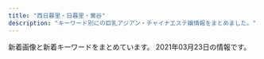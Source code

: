 ```yaml
---
title: "西日暮里・日暮里・鶯谷"
description: "キーワード別にの巨乳アジアン・チャイナエステ嬢情報をまとめました。"
---
```


新着画像と新着キーワードをまとめています。
2021年03月23日の情報です。

<DmmAffiliateIns />
<KeywordTable
  shops={
    [
    {
        "url": "http://momo.tyo.cm/",
        "keywords": {
            "D": 20,
            "85": 5,
            "86": 15
        },
        "station": "JR\u65e5\u66ae\u91cc\u99c5\u5357\u53e3",
        "name": "\u6843",
        "img_links": [
            "http://momo.tyo.cm/images/border01.png",
            "http://momo.tyo.cm/photos/sites/53/2021/02/2021021607405658.jpg",
            "http://momo.tyo.cm/photos/sites/53/2021/02/2021021607405730.jpg",
            "http://momo.tyo.cm/photos/sites/53/2021/02/2021021607405882.jpg",
            "http://momo.tyo.cm/photos/sites/53/2021/02/2021021607405578.jpg",
            "http://momo.tyo.cm/images/tit_link01.png",
            "http://momo.tyo.cm/images/top_slider01.jpg",
            "http://momo.tyo.cm/images/tit_com.png",
            "http://momo.tyo.cm/images/tit_staff.png",
            "http://momo.tyo.cm/images/nav_link02.png",
            "http://momo.tyo.cm/images/tit_com01.png",
            "http://momo.tyo.cm/images/tit04.png",
            "http://momo.tyo.cm/images/nav_link06.png",
            "http://momo.tyo.cm/images/tit05.png",
            "http://momo.tyo.cm/images/tit03.png",
            "http://momo.tyo.cm/images/tit02.png",
            "http://momo.tyo.cm/images/nav_link03.png",
            "http://momo.tyo.cm/images/tit_com03.png",
            "http://momo.tyo.cm/images/bg_pick.png",
            "http://momo.tyo.cm/images/tit_com05.png",
            "http://momo.tyo.cm/images/nav_link05.png",
            "http://momo.tyo.cm/images/tit_com02.png",
            "http://momo.tyo.cm/images/pagetop.png",
            "http://momo.tyo.cm/images/tit01.png",
            "http://momo.tyo.cm/images/nav_link01.png",
            "http://momo.tyo.cm/images/news.png",
            "http://momo.tyo.cm/images/tit_com04.png",
            "http://momo.tyo.cm/images/nav_link04.png",
            "http://momo.tyo.cm/images/top_slider02.jpg",
            "http://momo.tyo.cm/images/border02.png"
        ]
    },
    {
        "station": "JR\u897f\u65e5\u66ae\u91cc\u99c5",
        "name": "\u307b\u307b\u3048\u307f",
        "keywords": {},
        "url": "http://www.hohoemi.es-relax.info/",
        "img_links": [
            "http://www.hohoemi.es-relax.info/images/img04.jpg",
            "http://www.hohoemi.es-relax.info/images/newsbar.jpg",
            "http://www.hohoemi.es-relax.info/images/nanami1.jpg",
            "http://www.hohoemi.es-relax.info/images/r03.jpg",
            "http://www.hohoemi.es-relax.info/images/img03.jpg",
            "http://www.hohoemi.es-relax.info/gals/karin1.jpg",
            "http://www.hohoemi.es-relax.info/gals/egao1.jpg",
            "http://www.hohoemi.es-relax.info/gals/nana1.jpg",
            "http://www.hohoemi.es-relax.info/images/r01.jpg",
            "http://www.hohoemi.es-relax.info/images/img02.jpg",
            "http://www.hohoemi.es-relax.info/gals/nanami1.jpg",
            "http://www.hohoemi.es-relax.info/gals/monika1.jpg",
            "http://www.hohoemi.es-relax.info/i/room/r02.jpg",
            "http://www.hohoemi.es-relax.info/gals/yuyu1.jpg",
            "http://www.hohoemi.es-relax.info/images/r04.jpg",
            "http://www.hohoemi.es-relax.info/i/room/r03.jpg",
            "http://www.hohoemi.es-relax.info/images/r02.jpg",
            "http://www.hohoemi.es-relax.info/gals/rika1.jpg",
            "http://www.hohoemi.es-relax.info/images/162-1.jpg",
            "http://www.hohoemi.es-relax.info/gals/mirai1.jpg",
            "http://www.hohoemi.es-relax.info/i/room/r01.jpg",
            "http://www.hohoemi.es-relax.info/gals/yuri1.jpg",
            "http://www.hohoemi.es-relax.info/i/room/r04.jpg",
            "http://www.hohoemi.es-relax.info/images/r05.jpg"
        ]
    },
    {
        "keywords": {},
        "url": "http://lapis.tyo.cm/",
        "img_links": [],
        "name": "\u30e9\u30d4\u30b9",
        "station": "JR\u9daf\u8c37\u99c5\u5317\u53e3"
    },
    {
        "url": "http://www.es-ms.work/",
        "keywords": {},
        "name": "\u685c\u306e\u5bb6",
        "img_links": [
            "http://www.es-ms.work/images/int1.jpg",
            "http://www.es-ms.work/img/rina1.jpg",
            "http://www.es-ms.work/images/rec2.jpg",
            "http://www.es-ms.work/images/ac1.jpg",
            "http://www.es-ms.work/staff/kaya.jpg",
            "http://www.es-ms.work/images/tg.jpg",
            "http://www.es-ms.work/staff/sayuri.jpg",
            "http://www.es-ms.work/img/sayuri1.jpg",
            "http://www.es-ms.work/images/head.jpg",
            "http://www.es-ms.work/images/s1.png",
            "http://www.es-ms.work/images/interior_t.jpg",
            "http://www.es-ms.work/images/3.jpg",
            "http://www.es-ms.work/images/staff_t.jpg",
            "http://www.es-ms.work/images/sys.jpg",
            "http://www.es-ms.work/images/1.jpg",
            "http://www.es-ms.work/img/kaya1.jpg",
            "http://www.es-ms.work/images/int2.jpg",
            "http://www.es-ms.work/staff/rina.jpg",
            "http://www.es-ms.work/images/2.jpg",
            "http://www.es-ms.work/images/rec1.jpg",
            "http://www.es-ms.work/images/news.jpg"
        ],
        "station": "JR\u9daf\u8c37\u99c5\u5317\u53e3"
    },
    {
        "keywords": {},
        "url": "http://www.relax-mirai.info/",
        "station": "\u65e5\u66ae\u91cc\u99c5\u6771\u53e3",
        "img_links": [
            "http://www.relax-mirai.info/images/m02.jpg",
            "http://www.relax-mirai.info/gals/aki1.jpg",
            "http://www.relax-mirai.info/images/m03.jpg",
            "http://www.relax-mirai.info/gals/emi1.jpg",
            "http://www.relax-mirai.info/images/momo1.jpg",
            "http://www.relax-mirai.info/gals/risa1.jpg",
            "http://www.relax-mirai.info/images/info02.jpg",
            "http://www.relax-mirai.info/gals/kaka1.jpg",
            "http://www.relax-mirai.info/i/120/sayuri1.jpg",
            "http://www.relax-mirai.info/images/risa1.jpg",
            "http://www.relax-mirai.info/images/qr.jpg",
            "http://www.relax-mirai.info/i/images/momo1.jpg",
            "http://www.relax-mirai.info/images/info01.jpg",
            "http://www.relax-mirai.info/i/images/sayuri1.jpg",
            "http://www.relax-mirai.info/images/sayuri1.jpg",
            "http://www.relax-mirai.info/images/m04.jpg"
        ],
        "name": "\u672a\u6765"
    },
    {
        "keywords": {
            "E": 1,
            "\u30c0\u30a4\u30ca\u30de\u30a4\u30c8": 1,
            "G": 2,
            "\u30bb\u30af\u30b7\u30fc": 29
        },
        "name": "\u30bd\u30d5\u30a3\u30a2",
        "station": "JR\u65e5\u66ae\u91cc\u99c5\u5357\u53e3",
        "url": "https://www.sofia-est.com/",
        "img_links": [
            "https://www.sofia-est.com/img/girl/list/s100_list.jpg",
            "https://www.sofia-est.com/img/material/photo3.jpg",
            "https://www.sofia-est.com/img/material/courseoption_rev1.png",
            "https://www.sofia-est.com/img/material/course_tanta1.png",
            "https://www.sofia-est.com/img/material/page6_subt1.png",
            "https://www.sofia-est.com/img/girl/main/s111_1.jpg",
            "https://www.sofia-est.com/img/material/mob_m1_rev1.jpg",
            "https://www.sofia-est.com/img/material/photo7.jpg",
            "https://www.sofia-est.com/img/material/top_kodawariimg1.jpg",
            "https://www.sofia-est.com/img/material/course_tanta2.png",
            "https://www.sofia-est.com/img/material/iph.png",
            "https://www.sofia-est.com/img/material/gm3_rollout.png",
            "https://www.sofia-est.com/img/girl/list/s99_list.jpg",
            "https://www.sofia-est.com/img/material/page4_subt2.png",
            "https://www.sofia-est.com/img/material/noimg_thumb.jpg",
            "https://www.sofia-est.com/img/girl/list/s84_list.jpg",
            "https://www.sofia-est.com/img/girl/main/s92_1.jpg",
            "https://www.sofia-est.com/img/material/hosi5.png",
            "https://www.sofia-est.com/img/material/gm4_rollout.png",
            "https://www.sofia-est.com/img/girl/thumb/s108_1.jpg",
            "https://www.sofia-est.com/img/girl/thumb/s100_1.jpg",
            "https://www.sofia-est.com/img/material/photo4.jpg",
            "https://www.sofia-est.com/img/girl/list/s108_list.jpg",
            "https://www.sofia-est.com/img/girl/thumb/s92_1.jpg",
            "https://www.sofia-est.com/img/girl/thumb/s97_1.jpg",
            "https://www.sofia-est.com/img/material/mob_youtube.png",
            "https://www.sofia-est.com/img/girl/thumb/s111_1.jpg",
            "https://www.sofia-est.com/img/girl/thumb/s97_2.jpg",
            "https://www.sofia-est.com/img/material/page3_subt1.png",
            "https://www.sofia-est.com/img/girl/thumb/s56_2.jpg",
            "https://www.sofia-est.com/img/material/photobig.jpg",
            "https://www.sofia-est.com/img/girl/thumb/s92_2.jpg",
            "https://www.sofia-est.com/img/girl/thumb/s81_1.jpg",
            "https://www.sofia-est.com/img/material/page8_subt1.png",
            "https://www.sofia-est.com/img/girl/main/s81_1.jpg",
            "https://www.sofia-est.com/img/material/coursepoint_rev2.png",
            "https://www.sofia-est.com/img/top/topslide20141210.jpg",
            "https://www.sofia-est.com/img/material/photo8.jpg",
            "https://www.sofia-est.com/img/girl/thumb/s55_1.jpg",
            "https://www.sofia-est.com/img/girl/thumb/s85_3.jpg",
            "https://www.sofia-est.com/img/girl/list/s57_list.jpg",
            "https://www.sofia-est.com/img/material/photo6.jpg",
            "https://www.sofia-est.com/img/material/mob_m5.jpg",
            "https://www.sofia-est.com/img/material/page5_subt2.png",
            "https://www.sofia-est.com/img/girl/main/s108_1.jpg",
            "https://www.sofia-est.com/img/material/top_camp.png",
            "https://www.sofia-est.com/img/material/top_news.png",
            "https://www.sofia-est.com/img/girl/list/s97_list.jpg",
            "https://www.sofia-est.com/img/girl/list/s94_list.jpg",
            "https://www.sofia-est.com/img/material/gm5_rollout.png",
            "https://www.sofia-est.com/img/girl/main/s57_1.jpg",
            "https://www.sofia-est.com/img/girl/thumb/s100_2.jpg",
            "https://www.sofia-est.com/img/material/mob_m2_rev1.jpg",
            "https://www.sofia-est.com/img/material/noimg_b.jpg",
            "https://www.sofia-est.com/img/girl/thumb/s89_1.jpg",
            "https://www.sofia-est.com/img/girl/list/s85_list.jpg",
            "https://www.sofia-est.com/img/material/movie20141210.jpg",
            "https://www.sofia-est.com/img/girl/main/s97_1.jpg",
            "https://www.sofia-est.com/img/material/top_twitter.png",
            "https://www.sofia-est.com/img/material/mob_t5.jpg",
            "https://www.sofia-est.com/img/material/gm2_rollout.png",
            "https://www.sofia-est.com/img/girl/list/s111_list.jpg",
            "https://www.sofia-est.com/img/girl/pickup/pickup20191220093623.jpg",
            "https://www.sofia-est.com/img/banner/koko_120x60.png",
            "https://www.sofia-est.com/img/girl/list/s81_list.jpg",
            "https://www.sofia-est.com/img/girl/list/s55_list.jpg",
            "https://www.sofia-est.com/img/girl/thumb/s84_2.jpg",
            "https://www.sofia-est.com/img/material/mob_t4.jpg",
            "https://www.sofia-est.com/img/girl/mobilepickup/mobilepickup20200302124127.jpg",
            "https://www.sofia-est.com/img/material/page4_subt1.png",
            "https://www.sofia-est.com/img/material/top_infomation.png",
            "https://www.sofia-est.com/img/material/page8_subt2.png",
            "https://www.sofia-est.com/img/girl/main/s84_1.jpg",
            "https://www.sofia-est.com/img/material/photo2.jpg",
            "https://www.sofia-est.com/img/material/movie_left_yaji.png",
            "https://www.sofia-est.com/img/material/pagetop_rollout.png",
            "https://www.sofia-est.com/img/girl/thumb/s85_2.jpg",
            "https://www.sofia-est.com/img/girl/thumb/s94_1.jpg",
            "https://www.sofia-est.com/img/girl/pickup/pickup20191220093702.jpg",
            "https://www.sofia-est.com/img/material/phototxt.jpg",
            "https://www.sofia-est.com/img/material/movieicon.png",
            "https://www.sofia-est.com/img/girl/pickup/pickup20190509222453.jpg",
            "https://www.sofia-est.com/img/material/photo5.jpg",
            "https://www.sofia-est.com/img/material/mob_m3_rev1.jpg",
            "https://www.sofia-est.com/img/girl/thumb/s99_2.jpg",
            "https://www.sofia-est.com/img/girl/thumb/s57_1.jpg",
            "https://www.sofia-est.com/img/material/page6_subt3.png",
            "https://www.sofia-est.com/img/girl/main/s85_1.jpg",
            "https://www.sofia-est.com/img/material/sd_rt_btn.png",
            "https://www.sofia-est.com/img/girl/thumb/s56_1.jpg",
            "https://www.sofia-est.com/img/material/mob_t1.jpg",
            "https://www.sofia-est.com/img/girl/thumb/s84_1.jpg",
            "https://www.sofia-est.com/img/material/gm6_rollout.png",
            "https://www.sofia-est.com/img/what/coupon202009.png",
            "https://www.sofia-est.com/img/girl/main/s56_1.jpg",
            "https://www.sofia-est.com/img/girl/thumb/s81_4.jpg",
            "https://www.sofia-est.com/img/material/mobileqr.png",
            "https://www.sofia-est.com/img/material/page3_1_subt2.png",
            "https://www.sofia-est.com/img/material/gm1_rollout.png",
            "https://www.sofia-est.com/img/material/page5_subt1.png",
            "https://www.sofia-est.com/img/material/mob_m4.jpg",
            "https://www.sofia-est.com/img/material/page6_subt2.png",
            "https://www.sofia-est.com/img/girl/thumb/s85_1.jpg",
            "https://www.sofia-est.com/img/material/page7_subt1.png",
            "https://www.sofia-est.com/img/material/top_about.png",
            "https://www.sofia-est.com/img/girl/thumb/s81_5.jpg",
            "https://www.sofia-est.com/img/girl/list/s56_list.jpg",
            "https://www.sofia-est.com/img/material/top_newface.png",
            "https://www.sofia-est.com/img/top/topslide20150918.jpg",
            "https://www.sofia-est.com/img/material/top_kodawari.png",
            "https://www.sofia-est.com/img/girl/thumb/s99_1.jpg",
            "https://www.sofia-est.com/img/material/top_movie.png",
            "https://www.sofia-est.com/img/girl/main/s99_1.jpg",
            "https://www.sofia-est.com/img/material/yakusoku.png",
            "https://www.sofia-est.com/img/material/photo1.jpg",
            "https://www.sofia-est.com/img/top/topslide20141211.jpg",
            "https://www.sofia-est.com/img/material/page2_subt1.png",
            "https://www.sofia-est.com/img/material/mob_t2.jpg",
            "https://www.sofia-est.com/img/material/mob_t3.jpg",
            "https://www.sofia-est.com/img/material/noimg_m.jpg",
            "https://www.sofia-est.com/img/girl/thumb/s81_2.jpg",
            "https://www.sofia-est.com/img/girl/pickup/pickup20200111122329.jpg",
            "https://www.sofia-est.com/img/material/movie_right_yaji.png",
            "https://www.sofia-est.com/img/girl/main/s100_1.jpg",
            "https://www.sofia-est.com/img/material/page3_1_subt1.png",
            "https://www.sofia-est.com/img/girl/list/s89_list.jpg",
            "https://www.sofia-est.com/img/girl/thumb/s81_3.jpg",
            "https://www.sofia-est.com/img/girl/list/s92_list.jpg",
            "https://www.sofia-est.com/img/material/doublecourse_rev1.png",
            "https://www.sofia-est.com/img/material/top_pickup.png"
        ]
    },
    {
        "name": "\u6e29\u99a8\u6e2f-\u304a\u3093\u304d\u3087\u3046\u3053\u3046-",
        "img_links": [],
        "url": "http://onkyoukou.tyo.cm/",
        "station": "JR\u897f\u65e5\u66ae\u91cc\u99c5",
        "keywords": {}
    },
    {
        "url": "http://www.mac-riraku106.xyz/",
        "station": "JR\u65e5\u66ae\u91cc\u99c5\u5357\u53e3",
        "img_links": [
            "http://www.mac-riraku106.xyz/uploads/200501/1-200501145002a7.jpg",
            "http://www.mac-riraku106.xyz/uploads/191219/1-19121912423J29.jpg",
            "http://www.mac-riraku106.xyz/uploads/200317/1-20031G4420c38.jpg",
            "http://www.mac-riraku106.xyz/uploads/190723/23-3.jpg",
            "http://www.mac-riraku106.xyz/uploads/200818/1-200QQ55415J4.jpg",
            "http://www.mac-riraku106.xyz/uploads/200801/1-200P1110412514.jpg",
            "http://www.mac-riraku106.xyz/uploads/200310/1-20031013091I08.jpg",
            "http://www.mac-riraku106.xyz/uploads/190906/1-1ZZ612503C39.jpg",
            "http://www.mac-riraku106.xyz/uploads/191106/1-191106092J62Y.jpg",
            "http://www.mac-riraku106.xyz/uploads/200608/1-20060Q02506204.jpg",
            "http://www.mac-riraku106.xyz/uploads/200501/1-200501144951148.jpg",
            "http://www.mac-riraku106.xyz/static/picture/michi01.png",
            "http://www.mac-riraku106.xyz/static/picture/michi02.png",
            "http://www.mac-riraku106.xyz/uploads/191209/1-1912091229204E.jpg",
            "http://www.mac-riraku106.xyz/uploads/200501/1-200501125251121.jpg",
            "http://www.mac-riraku106.xyz/uploads/191128/1-19112Q31009521.jpg",
            "http://www.mac-riraku106.xyz/uploads/190723/30-1.jpg",
            "http://www.mac-riraku106.xyz/uploads/191008/1-19100Q5453V63.jpg",
            "http://www.mac-riraku106.xyz/uploads/191219/1-191219124141563.jpg",
            "http://www.mac-riraku106.xyz/static/picture/top-img03.png",
            "http://www.mac-riraku106.xyz/uploads/200317/1-20031G44235R7.jpg",
            "http://www.mac-riraku106.xyz/uploads/200325/1-2003251H312V4.jpg",
            "http://www.mac-riraku106.xyz/uploads/190723/33-1.jpg",
            "http://www.mac-riraku106.xyz/uploads/191209/1-191209123459153.jpg",
            "http://www.mac-riraku106.xyz/static/picture/1.jpg",
            "http://www.mac-riraku106.xyz/uploads/190723/1-2.jpg",
            "http://www.mac-riraku106.xyz/uploads/200310/1-200310130925920.jpg",
            "http://www.mac-riraku106.xyz/uploads/190826/1-1ZR6144611E0.jpg",
            "http://www.mac-riraku106.xyz/static/picture/2.jpg",
            "http://www.mac-riraku106.xyz/uploads/191008/1-19100Q5451M20.jpg",
            "http://www.mac-riraku106.xyz/uploads/200818/1-200QQ5535E92.jpg",
            "http://www.mac-riraku106.xyz/uploads/191106/1-191106092S0357.jpg",
            "http://www.mac-riraku106.xyz/static/picture/top-img01.png",
            "http://www.mac-riraku106.xyz/static/picture/top-img02.png",
            "http://www.mac-riraku106.xyz/uploads/200801/1-200P1110631926.jpg",
            "http://www.mac-riraku106.xyz/uploads/200608/1-20060Q0251EY.jpg",
            "http://www.mac-riraku106.xyz/static/picture/top-img09.png",
            "http://www.mac-riraku106.xyz/uploads/200325/1-2003251H340B9.jpg",
            "http://www.mac-riraku106.xyz/uploads/200310/1-200310130Z0421.jpg",
            "http://www.mac-riraku106.xyz/uploads/200801/1-200P1110A4M2.jpg",
            "http://www.mac-riraku106.xyz/uploads/190723/1-1.jpg",
            "http://www.mac-riraku106.xyz/uploads/191128/1-19112Q3111UF.jpg",
            "http://www.mac-riraku106.xyz/uploads/190906/1-1ZZ6125225A4.jpg",
            "http://www.mac-riraku106.xyz/uploads/190926/1-1Z926131T2408.jpg",
            "http://www.mac-riraku106.xyz/uploads/191128/1-19112Q3102OP.jpg",
            "http://www.mac-riraku106.xyz/uploads/200501/1-200501125159161.jpg",
            "http://www.mac-riraku106.xyz/static/picture/call.png",
            "http://www.mac-riraku106.xyz/uploads/190723/10-2.jpg",
            "http://www.mac-riraku106.xyz/uploads/200818/1-200QQ554231G.jpg",
            "http://www.mac-riraku106.xyz/uploads/190826/1-1ZR614462Qa.jpg",
            "http://www.mac-riraku106.xyz/uploads/190723/10-1.jpg",
            "http://www.mac-riraku106.xyz/uploads/200501/1-200501125150516.jpg",
            "http://www.mac-riraku106.xyz/uploads/190723/21-1.jpg",
            "http://www.mac-riraku106.xyz/uploads/190926/1-1Z926131R6102.jpg",
            "http://www.mac-riraku106.xyz/uploads/200317/1-20031G44220J0.jpg",
            "http://www.mac-riraku106.xyz/uploads/190723/23-1.jpg",
            "http://www.mac-riraku106.xyz/uploads/190723/34-1.jpg",
            "http://www.mac-riraku106.xyz/uploads/200501/1-200501145011C2.jpg",
            "http://www.mac-riraku106.xyz/uploads/190723/23-2.jpg",
            "http://www.mac-riraku106.xyz/static/picture/tel.png",
            "http://www.mac-riraku106.xyz/uploads/191106/1-191106092T0531.jpg",
            "http://www.mac-riraku106.xyz/uploads/191209/1-191209122ZY50.jpg",
            "http://www.mac-riraku106.xyz/uploads/200501/1-200501125300127.jpg",
            "http://www.mac-riraku106.xyz/uploads/190723/25-1.jpg"
        ],
        "name": "\u306f\u305f\u3061",
        "keywords": {
            "C": 18,
            "F": 3,
            "D": 48,
            "E": 6,
            "94": 3,
            "86": 20,
            "85": 16
        }
    },
    {
        "station": "JR\u9daf\u8c37\u99c5\u5317\u53e3",
        "keywords": {},
        "img_links": [
            "http://www.ai-lian.work/images/int2.jpg",
            "http://www.ai-lian.work/img/saya1.jpg",
            "http://www.ai-lian.work/img/yui1.jpg",
            "http://www.ai-lian.work/images/staff_t.jpg",
            "http://www.ai-lian.work/images/tel.jpg",
            "http://www.ai-lian.work/images/2.jpg",
            "http://www.ai-lian.work/images/1.jpg",
            "http://www.ai-lian.work/images/interior_t.jpg",
            "http://www.ai-lian.work/images/int1.jpg",
            "http://www.ai-lian.work/images/news.jpg",
            "http://www.ai-lian.work/images/head.jpg",
            "http://www.ai-lian.work/img/aya1.jpg",
            "http://www.ai-lian.work/images/rec1.jpg",
            "http://www.ai-lian.work/images/ta.jpg",
            "http://www.ai-lian.work/images/line.png",
            "http://www.ai-lian.work/images/mobile.jpg",
            "http://www.ai-lian.work/images/sys1.jpg",
            "http://www.ai-lian.work/images/3.jpg"
        ],
        "url": "http://www.ai-lian.work/",
        "name": "\u5fc3\u7f8e"
    },
    {
        "name": "\u706f\u308a\u5c4b",
        "station": "JR\u897f\u65e5\u66ae\u91cc\u99c5",
        "img_links": [
            "http://chou.ies.bz/photos/sites/85/2019/07/2019070106333414.jpg",
            "http://chou.ies.bz/images/s_news.png",
            "http://chou.ies.bz/photos/sites/85/2020/10/2020100610383828.jpg",
            "http://chou.ies.bz/photos/sites/85/2019/06/2019062803491517.jpg",
            "http://chou.ies.bz/images/n3.png",
            "http://chou.ies.bz/photos/sites/85/2020/10/2020100610370157.jpg",
            "http://chou.ies.bz/photos/sites/85/2019/07/2019070106330942.jpg",
            "http://chou.ies.bz/photos/sites/85/2019/07/2019070106320474.jpg",
            "http://chou.ies.bz/photos/sites/85/2019/07/2019070509385227.jpg",
            "http://chou.ies.bz/images/s_pick.png",
            "http://chou.ies.bz/photos/sites/85/2020/12/2020121802483415.jpg",
            "http://chou.ies.bz/photos/sites/85/2019/07/2019070106340260.jpg",
            "http://chou.ies.bz/images/s1.png",
            "http://chou.ies.bz/photos/sites/85/2020/12/2020120204265615.jpg",
            "http://chou.ies.bz/images/mobile.png",
            "http://chou.ies.bz/images/s3.png",
            "http://chou.ies.bz/images/s_staff.jpg",
            "http://chou.ies.bz/images/top.png",
            "http://chou.ies.bz/photos/sites/85/2020/12/2020120204150858.jpg",
            "http://chou.ies.bz/images/n1.jpg",
            "http://chou.ies.bz/photos/sites/85/2019/12/2019120602315853.jpg"
        ],
        "keywords": {
            "85": 1,
            "E": 1,
            "C": 1,
            "86": 7,
            "84": 2,
            "D": 8
        },
        "url": "http://chou.ies.bz/"
    },
    {
        "url": "http://flowerscent.este.work/",
        "img_links": [
            "http://flowerscent.este.work/head_1_4691_1553674270167089.png",
            "http://flowerscent.este.work/head_2_4691_1553674270815382.png",
            "http://flowerscent.este.work/2/uploadimg/1599833697.jpg",
            "http://flowerscent.este.work/2/uploadimg/1616469849.jpg",
            "http://flowerscent.este.work/2/uploadimg/1600260826.jpg",
            "http://flowerscent.este.work/head_3_4691_1556258938113847.png"
        ],
        "name": "\u3075\u308f\u3075\u308f",
        "keywords": {
            "E": 12,
            "83": 36,
            "C": 36,
            "D": 24,
            "86": 24,
            "87": 12
        },
        "station": "JR\u897f\u65e5\u66ae\u91cc\u99c5"
    },
    {
        "keywords": {
            "C": 6
        },
        "station": "JR\u65e5\u66ae\u91cc\u99c5\u6771\u53e3",
        "name": "\u7e01",
        "img_links": [
            "http://www.en-nippori.net/image/mainparts/images/navi01_07.jpg",
            "http://www.en-nippori.net/image/therapist/03.jpg",
            "http://www.en-nippori.net/image/mainparts/main.jpg",
            "http://www.en-nippori.net/image/index/top.jpg",
            "http://www.en-nippori.net/image/mainparts/images/navi01_05.jpg",
            "http://www.en-nippori.net/image/mainparts/images/navi01_06.jpg",
            "http://www.en-nippori.net/image/therapist/04.jpg",
            "http://www.en-nippori.net/image/mainparts/images/navi01_02.jpg",
            "http://www.en-nippori.net/image/therapist/06.jpg",
            "http://www.en-nippori.net/image/therapist/01.jpg",
            "http://www.en-nippori.net/image/mainparts/images/navi01_03.jpg",
            "http://www.en-nippori.net/image/mainparts/images/navi01_04.jpg",
            "http://www.en-nippori.net/image/therapist/02.jpg"
        ],
        "url": "http://www.en-nippori.net/"
    },
    {
        "name": "\u5065\u7f8e\u5802",
        "img_links": [
            "http://es-rlx.com/pic/top1.jpg",
            "http://es-rlx.com/img/ttl_rec.png",
            "http://es-rlx.com/pic/top2.jpg",
            "http://es-rlx.com/pic/top3.jpg",
            "http://es-rlx.com/staff/anna/01mb.jpg",
            "http://es-rlx.com/staff/rumi/01.jpg",
            "http://es-rlx.com/img/access/roaddm.png",
            "http://es-rlx.com/img/access/road03.jpg",
            "http://es-rlx.com/pic/head.png",
            "http://es-rlx.com/img/access/road02.jpg",
            "http://es-rlx.com/img/youtube.jpg",
            "http://es-rlx.com/img/access/road04.jpg",
            "http://es-rlx.com/staff/rumi/01mb.jpg",
            "http://es-rlx.com/staff/anna/01.jpg",
            "http://es-rlx.com/staff/mai/01mb.jpg",
            "http://es-rlx.com/i/files/homeimg.jpg",
            "http://es-rlx.com/staff/mai/01.jpg",
            "http://es-rlx.com/staff/yuki/01mb.jpg",
            "http://es-rlx.com/img/ttl_tnew.png",
            "http://es-rlx.com/img/ttl_staff.png",
            "http://es-rlx.com/staff/minami/01mb.jpg",
            "http://es-rlx.com/staff/sakura/01.jpg",
            "http://es-rlx.com/staff/minami/01.jpg",
            "http://es-rlx.com/img/ft_tel.png",
            "http://es-rlx.com/img/access/kanban.png",
            "http://es-rlx.com/img/ttl_mobile.png",
            "http://es-rlx.com/staff/yuki/01.jpg",
            "http://es-rlx.com/img/access/road01.jpg",
            "http://es-rlx.com/staff/sakura/01mb.jpg"
        ],
        "url": "http://es-rlx.com/",
        "keywords": {
            "C": 21
        },
        "station": "JR\u9daf\u8c37\u99c5\u5317\u53e3"
    },
    {
        "img_links": [
            "https://mominoki.tyo.ac/images/themes/pink/r3.jpg",
            "https://mominoki.tyo.ac/images/themes/pink/no2.png",
            "https://mominoki.tyo.ac/images/themes/pink/line.png",
            "https://mominoki.tyo.ac/images/room2.jpg",
            "https://mominoki.tyo.ac/images/room1.jpg",
            "https://mominoki.tyo.ac/images/room3.jpg",
            "https://mominoki.tyo.ac/photos/sites/41/2020/09/2020092810535583.jpg",
            "https://mominoki.tyo.ac/images/themes/pink/s_link.png",
            "https://mominoki.tyo.ac/photos/sites/41/2020/09/2020092804344750.jpg",
            "https://mominoki.tyo.ac/images/themes/pink/mobile.jpg",
            "https://mominoki.tyo.ac/photos/sites/41/2021/03/202103150746598.jpg",
            "https://mominoki.tyo.ac/images/themes/pink/no1.png",
            "https://mominoki.tyo.ac/images/room4.jpg",
            "https://mominoki.tyo.ac/images/themes/pink/s_staff.png",
            "https://mominoki.tyo.ac/photos/sites/41/2020/09/2020092801595154.jpg",
            "https://mominoki.tyo.ac/photos/sites/41/2020/09/2020092804344859.jpg",
            "https://mominoki.tyo.ac/images/themes/pink/s_newface.png",
            "https://mominoki.tyo.ac/images/themes/pink/s_ranking.png",
            "https://mominoki.tyo.ac/photos/sites/41/2020/11/2020111401222038.jpg",
            "https://mominoki.tyo.ac/photos/sites/41/2020/09/2020092804344656.jpg",
            "https://mominoki.tyo.ac/images/themes/pink/s_pickup.png",
            "https://mominoki.tyo.ac/images/themes/pink/s_news.png",
            "https://mominoki.tyo.ac/photos/sites/41/2021/03/202103150747058.jpg"
        ],
        "name": "\u3082\u307f\u306e\u6728",
        "keywords": {
            "86": 4,
            "87": 6,
            "85": 12,
            "E": 3,
            "83": 4,
            "D": 23,
            "C": 12
        },
        "station": "\u753a\u5c4b\u99c51\u756a\u51fa\u53e3",
        "url": "https://mominoki.tyo.ac/"
    },
    {
        "url": "http://reijin.xyz.mn/",
        "img_links": [],
        "name": "\u9e97\u4eba",
        "keywords": {},
        "station": "JR\u65e5\u66ae\u91cc\u99c5\u6771\u53e3"
    },
    {
        "station": "JR\u65e5\u66ae\u91cc\u99c5\u6771\u53e3",
        "keywords": {},
        "img_links": [
            "http://www.es-minami.com/gals/rika1.jpg",
            "http://es-minami.com/gals/sakura1.jpg",
            "http://es-minami.com/gals/yuki1.jpg",
            "http://es-minami.com/gals/nana1.jpg",
            "http://es-minami.com/images/yuki1.jpg",
            "http://www.es-minami.com/images/sayuri1.jpg",
            "http://es-minami.com/img/riri1.jpg",
            "http://es-minami.com/images/nana1.jpg",
            "http://www.es-minami.com/img/sayuri2.jpg",
            "http://www.es-minami.com/gals/sakura1.jpg",
            "http://es-minami.com/images/mika2.jpg",
            "http://es-minami.com/gals/sayuri1.jpg",
            "http://www.es-minami.com/images/yuki1.jpg",
            "http://www.es-minami.com/images/staff-bar.png",
            "http://es-minami.com/img/yuki1.jpg",
            "http://www.es-minami.com/img/mika2.jpg",
            "http://es-minami.com/gals/mika1.jpg",
            "http://www.es-minami.com/gals/mika1.jpg",
            "http://es-minami.com/images/pick_staff6.jpg",
            "http://www.es-minami.com/images/nana1.jpg",
            "http://es-minami.com/images/riri1.jpg",
            "http://www.es-minami.com/images/mobole.png",
            "http://www.es-minami.com/images/sayuri2.jpg",
            "http://www.es-minami.com/img/sayuri1.jpg",
            "http://es-minami.com/img/mika1.jpg",
            "http://www.es-minami.com/images/rika1.jpg",
            "http://www.es-minami.com/images/pick_staff6.jpg",
            "http://es-minami.com/img/sayuri2.jpg",
            "http://www.es-minami.com/img/riri1.jpg",
            "http://es-minami.com/images/mobole.png",
            "http://es-minami.com/img/sayuri1.jpg",
            "http://www.es-minami.com/gals/mika2.jpg",
            "http://es-minami.com/img/mika2.jpg",
            "http://es-minami.com/gals/mika2.jpg",
            "http://www.es-minami.com/gals/yuki1.jpg",
            "http://www.es-minami.com/gals/nana1.jpg",
            "http://es-minami.com/images/mika1.jpg",
            "http://www.es-minami.com/gals/sayuri1.jpg",
            "http://www.es-minami.com/images/mika2.jpg",
            "http://es-minami.com/images/staff-bar.png",
            "http://es-minami.com/images/sayuri1.jpg",
            "http://es-minami.com/gals/riri1.jpg",
            "http://www.es-minami.com/img/yuki1.jpg",
            "http://es-minami.com/gals/rika1.jpg",
            "http://es-minami.com/gals/sayuri2.jpg",
            "http://es-minami.com/images/sayuri2.jpg",
            "http://www.es-minami.com/gals/sayuri2.jpg",
            "http://www.es-minami.com/images/news.png",
            "http://es-minami.com/img/nana1.jpg",
            "http://es-minami.com/images/rika1.jpg",
            "http://www.es-minami.com/images/mika1.jpg",
            "http://www.es-minami.com/img/mika1.jpg",
            "http://es-minami.com/images/news.png",
            "http://www.es-minami.com/img/nana1.jpg",
            "http://www.es-minami.com/images/riri1.jpg",
            "http://www.es-minami.com/gals/riri1.jpg"
        ],
        "name": "\u307f\u306a\u307f",
        "url": "http://es-minami.com/"
    },
    {
        "url": "http://www.night.ne.jp/tokyo/hayasi/",
        "img_links": [
            "http://www.night.ne.jp/nightnet/img/9.jpg",
            "http://www.night.ne.jp/tokyo/hayasi/img/view_5.jpg",
            "http://www.night.ne.jp/tokyo/hayasi/img/view_3.jpg",
            "http://www.night.ne.jp/nightnet/img/15.jpg",
            "http://www.night.ne.jp/nightnet/img/11.jpg",
            "http://www.night.ne.jp/nightnet/img/2.jpg",
            "http://www.night.ne.jp/nightnet/img/16.jpg",
            "http://www.night.ne.jp/nightnet/img/17.jpg",
            "http://www.night.ne.jp/tokyo/hayasi/img_staff/g_7181.jpg",
            "http://www.night.ne.jp/tokyo/hayasi/img/index_top.jpg",
            "http://www.night.ne.jp/nightnet/img/4.jpg",
            "http://www.night.ne.jp/_format/W/img/whats_view.jpg",
            "http://www.night.ne.jp/_format/P/img/over_msg_01.jpg",
            "http://www.night.ne.jp/tokyo/hayasi/img/qr_code.jpg",
            "http://www.night.ne.jp/nightnet/img/14.jpg",
            "http://www.night.ne.jp/nightnet/img/5.jpg",
            "http://www.night.ne.jp/tokyo/hayasi/img/view_2.jpg",
            "http://www.night.ne.jp/nightnet/img/3.jpg",
            "http://www.night.ne.jp/nightnet/img/13.jpg",
            "http://www.night.ne.jp/nightnet/img/8.jpg",
            "http://www.night.ne.jp/nightnet/img/7.jpg",
            "http://www.night.ne.jp/tokyo/hayasi/img/index.jpg",
            "http://www.night.ne.jp/tokyo/hayasi/img/index_view.jpg",
            "http://www.night.ne.jp/tokyo/hayasi/img/view_4.jpg",
            "http://www.night.ne.jp/_format/P/img/index_enter_1.jpg",
            "http://www.night.ne.jp/nightnet/img/12a.jpg",
            "http://www.night.ne.jp/nightnet/img/6.jpg",
            "http://www.night.ne.jp/nightnet/img/1.jpg",
            "http://www.night.ne.jp/tokyo/hayasi/img/view_1.jpg",
            "http://www.night.ne.jp/_format/P/img/whats_news.jpg",
            "http://www.night.ne.jp/_format/P/img/over_msg_02.jpg",
            "http://www.night.ne.jp/nightnet/img/10.jpg",
            "http://www.night.ne.jp/tokyo/hayasi/img/view_6.jpg"
        ],
        "name": "\u6797\u30de\u30c3\u30b5\u30fc\u30b8",
        "keywords": {},
        "station": "JR\u65e5\u66ae\u91cc\u99c5"
    },
    {
        "keywords": {
            "D": 6,
            "86": 7,
            "E": 1
        },
        "img_links": [
            "http://esthe-aroma.red/images/r2.jpg",
            "http://esthe-aroma.red/link/menlog.jpg",
            "http://esthe-aroma.red/images/staff_s.png",
            "http://esthe-aroma.red/images/sruru.jpg",
            "http://esthe-aroma.red/images/cg03.jpg",
            "http://esthe-aroma.red/images/cg10.jpg",
            "http://esthe-aroma.red/images/r3.jpg",
            "http://esthe-aroma.red/images/cg09.jpg",
            "http://esthe-aroma.red/images/news.png",
            "http://esthe-aroma.red/images/r4.jpg",
            "http://esthe-aroma.red/images/top.png",
            "http://esthe-aroma.red/images/cg04.jpg",
            "http://esthe-aroma.red/images/evetop.png",
            "http://esthe-aroma.red/images/cg02.jpg",
            "http://esthe-aroma.red/images/precau.png",
            "http://esthe-aroma.red/images/r1.jpg",
            "http://esthe-aroma.red/images/imm.jpg",
            "http://esthe-aroma.red/images/cg06.jpg",
            "http://esthe-aroma.red/images/kan.jpg",
            "http://esthe-aroma.red/images/rec.png",
            "http://esthe-aroma.red/images/cg07.jpg"
        ],
        "station": "JR\u65e5\u66ae\u91cc\u99c5\u6771\u53e3",
        "url": "http://esthe-aroma.red/",
        "name": "\u548c\u5408 \u308f\u3054\u3046"
    },
    {
        "station": "JR\u65e5\u66ae\u91cc\u99c5\u6771\u53e3",
        "url": "http://massage-aroma.pink/",
        "img_links": [
            "http://massage-aroma.pink/images/nav-002.png",
            "http://massage-aroma.pink/images/cg04.jpg",
            "http://massage-aroma.pink/images/cg061.jpg",
            "http://massage-aroma.pink/images/cg011.jpg",
            "http://massage-aroma.pink/images/cg03.jpg",
            "http://massage-aroma.pink/images/top001.png",
            "http://massage-aroma.pink/images/nav-005.png",
            "http://massage-aroma.pink/images/cg05.jpg",
            "http://massage-aroma.pink/images/nav-004.png",
            "http://massage-aroma.pink/images/cg07.jpg",
            "http://massage-aroma.pink/images/cg02.jpg",
            "http://massage-aroma.pink/images/nav-006.png",
            "http://massage-aroma.pink/images/cg01.jpg",
            "http://massage-aroma.pink/images/cg09.jpg",
            "http://massage-aroma.pink/images/cg08.jpg",
            "http://massage-aroma.pink/images/cg10.jpg",
            "http://massage-aroma.pink/images/nav-001.png",
            "http://massage-aroma.pink/images/nav-003.png",
            "http://massage-aroma.pink/images/cg06.jpg",
            "http://massage-aroma.pink/images/no.png",
            "http://massage-aroma.pink/images/tel.png"
        ],
        "keywords": {
            "D": 10,
            "86": 10
        },
        "name": "\u30d1\u30b8\u30e3\u30de"
    }
]
}
/>
<DmmAffiliateScript />
